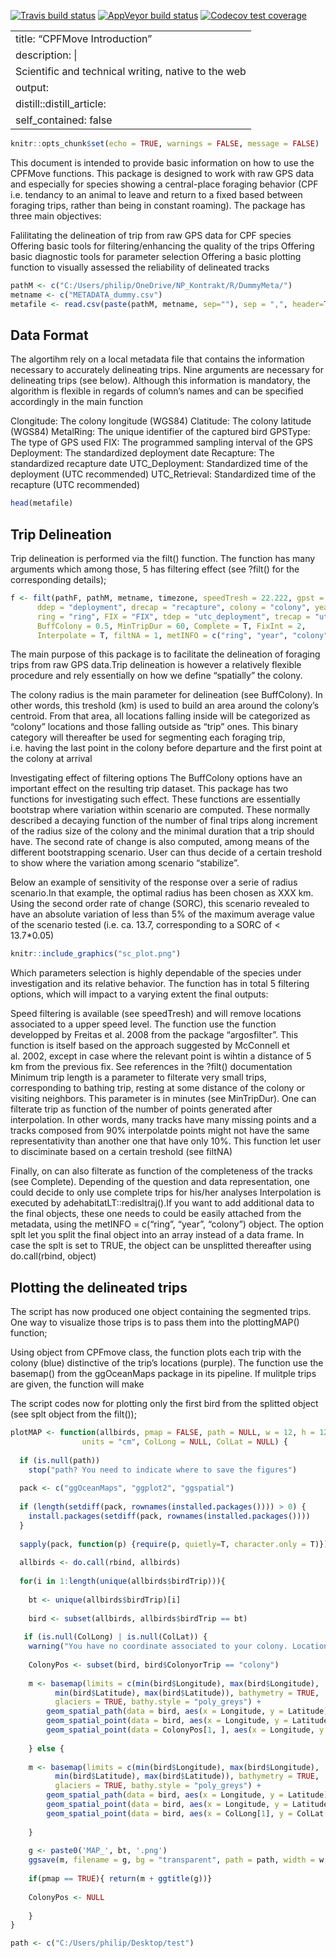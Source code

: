 
<!-- badges: start -->
  [![Travis build status](https://travis-ci.com/PhilBertrand/CPFMove.svg?branch=master)](https://travis-ci.com/PhilBertrand/CPFMove)
[![AppVeyor build status](https://ci.appveyor.com/api/projects/status/github/PhilBertrand/CPFMove?branch=master&svg=true)](https://ci.appveyor.com/project/PhilBertrand/CPFMove)
[![Codecov test coverage](https://codecov.io/gh/PhilBertrand/CPFMove/branch/master/graph/badge.svg)](https://codecov.io/gh/PhilBertrand/CPFMove?branch=master)
<!-- badges: end -->

---
title: "CPFMove Introduction"
description: |
  Scientific and technical writing, native to the web
output:
  distill::distill_article:
    self_contained: false
---

```r
knitr::opts_chunk$set(echo = TRUE, warnings = FALSE, message = FALSE)
```

This document is intended to provide basic information on how to use the CPFMove functions. This package is designed to work with raw GPS data and especially for species showing a central-place foraging behavior (CPF i.e. tendancy to an animal to leave and return to a fixed based between foraging trips, rather than being in constant roaming). The package has three main objectives:

Falilitating the delineation of trip from raw GPS data for CPF species
Offering basic tools for filtering/enhancing the quality of the trips
Offering basic diagnostic tools for parameter selection
Offering a basic plotting function to visually assessed the reliability of delineated tracks

```r
pathM <- c("C:/Users/philip/OneDrive/NP_Kontrakt/R/DummyMeta/")
metname <- c("METADATA_dummy.csv")
metafile <- read.csv(paste(pathM, metname, sep=""), sep = ",", header=T, na.strings=c("","NA"))
```

## Data Format

The algortihm rely on a local metadata file that contains the information necessary to accurately delineating trips. Nine arguments are necessary for delineating trips (see below). Although this information is mandatory, the algorithm is flexible in regards of column’s names and can be specified accordingly in the main function

Clongitude: The colony longitude (WGS84)
Clatitude: The colony latitude (WGS84)
MetalRing: The unique identifier of the captured bird
GPSType: The type of GPS used
FIX: The programmed sampling interval of the GPS
Deployment: The standardized deployment date
Recapture: The standardized recapture date
UTC_Deployment: Standardized time of the deployment (UTC recommended)
UTC_Retrieval: Standardized time of the recapture (UTC recommended)

```r
head(metafile)
```

## Trip Delineation

Trip delineation is performed via the filt() function. The function has many arguments which among those, 5 has filtering effect (see ?filt() for the corresponding details);

```r

f <- filt(pathF, pathM, metname, timezone, speedTresh = 22.222, gpst = "GPSType",
      ddep = "deployment", drecap = "recapture", colony = "colony", year = "year",
      ring = "ring", FIX = "FIX", tdep = "utc_deployment", trecap = "utc_retrieval",
      BuffColony = 0.5, MinTripDur = 60, Complete = T, FixInt = 2,
      Interpolate = T, filtNA = 1, metINFO = c("ring", "year", "colony"), splt = F)

```

The main purpose of this package is to facilitate the delineation of foraging trips from raw GPS data.Trip delineation is however a relatively flexible procedure and rely essentially on how we define “spatially” the colony.

The colony radius is the main parameter for delineation (see BuffColony). In other words, this treshold (km) is used to build an area around the colony’s centroid. From that area, all locations falling inside will be categorized as “colony” locations and those falling outside as “trip” ones. This binary category will thereafter be used for segmenting each foraging trip, i.e. having the last point in the colony before departure and the first point at the colony at arrival

Investigating effect of filtering options
The BuffColony options have an important effect on the resulting trip dataset. This package has two functions for investigating such effect. These functions are essentially bootstrap where variation within scenario are computed. These normally described a decaying function of the number of final trips along increment of the radius size of the colony and the minimal duration that a trip should have. The second rate of change is also computed, among means of the different bootstrapping scenario. User can thus decide of a certain treshold to show where the variation among scenario “stabilize”.

Below an example of sensitivity of the response over a serie of radius scenario.In that example, the optimal radius has been chosen as XXX km. Using the second order rate of change (SORC), this scenario revealed to have an absolute variation of less than 5% of the maximum average value of the scenario tested (i.e. ca. 13.7, corresponding to a SORC of < 13.7*0.05)

```r

knitr::include_graphics("sc_plot.png")

```
Which parameters selection is highly dependable of the species under investigation and its relative behavior. The function has in total 5 filtering options, which will impact to a varying extent the final outputs:

Speed filtering is available (see speedTresh) and will remove locations associated to a upper speed level. The function use the function developped by Freitas et al. 2008 from the package “argosfilter”. This function is itself based on the approach suggested by McConnell et al. 2002, except in case where the relevant point is wihtin a distance of 5 km from the previous fix. See references in the ?filt() documentation
Minimum trip length is a parameter to filterate very small trips, corresponding to bathing trip, resting at some distance of the colony or visiting neighbors. This parameter is in minutes (see MinTripDur).
One can filterate trip as function of the number of points generated after interpolation. In other words, many tracks have many missing points and a tracks composed from 90% interpolatde points might not have the same representativity than another one that have only 10%. This function let user to disciminate based on a certain treshold (see filtNA)

Finally, on can also filterate as function of the completeness of the tracks (see Complete). Depending of the question and data representation, one could decide to only use complete trips for his/her analyses
Interpolation is executed by adehabitatLT::redisltraj().If you want to add additional data to the final objects, these one needs to could be easily attached from the metadata, using the metINFO = c(“ring”, “year”, “colony”) object. The option splt let you split the final object into an array instead of a data frame. In case the splt is set to TRUE, the object can be unsplitted thereafter using do.call(rbind, object)

## Plotting the delineated trips
  
The script has now produced one object containing the segmented trips. One way to visualize those trips is to pass them into the plottingMAP() function;

Using object from CPFmove class, the function plots each trip with the colony (blue) distinctive of the trip’s locations (purple). The function use the basemap() from the ggOceanMaps package in its pipeline. If mulitple trips are given, the function will make

The script codes now for plotting only the first bird from the splitted object (see splt object from the filt());

```r

plotMAP <- function(allbirds, pmap = FALSE, path = NULL, w = 12, h = 12,
                units = "cm", ColLong = NULL, ColLat = NULL) {
  
  if (is.null(path))
    stop("path? You need to indicate where to save the figures")
  
  pack <- c("ggOceanMaps", "ggplot2", "ggspatial")
  
  if (length(setdiff(pack, rownames(installed.packages()))) > 0) {
    install.packages(setdiff(pack, rownames(installed.packages())))  
  }
  
  sapply(pack, function(p) {require(p, quietly=T, character.only = T)})
  
  allbirds <- do.call(rbind, allbirds)
  
  for(i in 1:length(unique(allbirds$birdTrip))){
    
    bt <- unique(allbirds$birdTrip)[i]
    
    bird <- subset(allbirds, allbirds$birdTrip == bt)
    
   if (is.null(ColLong) | is.null(ColLat)) {
    warning("You have no coordinate associated to your colony. Location will be automatically picked up from your dataset")
    
    ColonyPos <- subset(bird, bird$ColonyorTrip == "colony")
     
    m <- basemap(limits = c(min(bird$Longitude), max(bird$Longitude), 
          min(bird$Latitude), max(bird$Latitude)), bathymetry = TRUE, 
          glaciers = TRUE, bathy.style = "poly_greys") +
        geom_spatial_path(data = bird, aes(x = Longitude, y = Latitude), color = "light gray") +
        geom_spatial_point(data = bird, aes(x = Longitude, y = Latitude), color = "purple") +
        geom_spatial_point(data = ColonyPos[1, ], aes(x = Longitude, y = Latitude), color = "blue")
    
    } else {
      
    m <- basemap(limits = c(min(bird$Longitude), max(bird$Longitude), 
          min(bird$Latitude), max(bird$Latitude)), bathymetry = TRUE, 
          glaciers = TRUE, bathy.style = "poly_greys") +
        geom_spatial_path(data = bird, aes(x = Longitude, y = Latitude), color = "light gray") +
        geom_spatial_point(data = bird, aes(x = Longitude, y = Latitude), color = "purple") +
        geom_spatial_point(data = bird, aes(x = ColLong[1], y = ColLat[1]), color = "blue")
      
    }
    
    g <- paste0('MAP_', bt, '.png')
    ggsave(m, filename = g, bg = "transparent", path = path, width = w, height = h, units = units) 
    
    if(pmap == TRUE){ return(m + ggtitle(g))}
    
    ColonyPos <- NULL
    
    } 
}

```

```r

path <- c("C:/Users/philip/Desktop/test")

```
